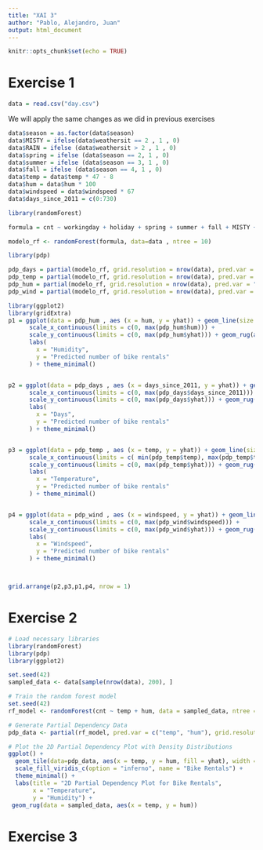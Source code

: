 ---
title: "XAI 3"
author: "Pablo, Alejandro, Juan"
output: html_document
---

```{r setup, include=FALSE}
knitr::opts_chunk$set(echo = TRUE)
```



# Exercise 1


```{r}
data = read.csv("day.csv")

```

We will apply the same changes as we did in previous exercises

```{r}
data$season = as.factor(data$season)
data$MISTY = ifelse(data$weathersit == 2 , 1 , 0)
data$RAIN = ifelse (data$weathersit > 2 , 1 , 0)
data$spring = ifelse (data$season == 2, 1 , 0)
data$summer = ifelse (data$season == 3, 1 , 0)
data$fall = ifelse (data$season == 4, 1 , 0)
data$temp = data$temp * 47 - 8
data$hum = data$hum * 100
data$windspeed = data$windspeed * 67
data$days_since_2011 = c(0:730)
```


```{r}
library(randomForest)

formula = cnt ~ workingday + holiday + spring + summer + fall + MISTY + RAIN + temp + hum + windspeed + days_since_2011

modelo_rf <- randomForest(formula, data=data , ntree = 10)
```


```{r}
library(pdp)

pdp_days = partial(modelo_rf, grid.resolution = nrow(data), pred.var = "days_since_2011")
pdp_temp = partial(modelo_rf, grid.resolution = nrow(data), pred.var = "temp")
pdp_hum = partial(modelo_rf, grid.resolution = nrow(data), pred.var = "hum")
pdp_wind = partial(modelo_rf, grid.resolution = nrow(data), pred.var = "windspeed")


```



```{r}
library(ggplot2)
library(gridExtra)
p1 = ggplot(data = pdp_hum , aes (x = hum, y = yhat)) + geom_line(size = 1.5)+ 
      scale_x_continuous(limits = c(0, max(pdp_hum$hum))) + 
      scale_y_continuous(limits = c(0, max(pdp_hum$yhat))) + geom_rug(aes( x = data$hum) ,sides = 'b') +
      labs(
        x = "Humidity",
        y = "Predicted number of bike rentals"
      ) + theme_minimal()


p2 = ggplot(data = pdp_days , aes (x = days_since_2011, y = yhat)) + geom_line(size = 1.5)+ 
      scale_x_continuous(limits = c(0, max(pdp_days$days_since_2011))) + 
      scale_y_continuous(limits = c(0, max(pdp_days$yhat))) + geom_rug(aes(data$days_since_2011) , sides = 'b') +
      labs(
        x = "Days",
        y = "Predicted number of bike rentals"
      ) + theme_minimal()


p3 = ggplot(data = pdp_temp , aes (x = temp, y = yhat)) + geom_line(size = 1.5)+ 
      scale_x_continuous(limits = c( min(pdp_temp$temp), max(pdp_temp$temp))) + 
      scale_y_continuous(limits = c(0, max(pdp_temp$yhat))) + geom_rug(aes(x = data$temp) ,sides = 'b') +
      labs(
        x = "Temperature",
        y = "Predicted number of bike rentals"
      ) + theme_minimal()


p4 = ggplot(data = pdp_wind , aes (x = windspeed, y = yhat)) + geom_line(size = 1.5)+ 
      scale_x_continuous(limits = c(0, max(pdp_wind$windspeed))) + 
      scale_y_continuous(limits = c(0, max(pdp_wind$yhat))) + geom_rug(aes(x = data$windspeed) , sides = 'b') +
      labs(
        x = "Windspeed",
        y = "Predicted number of bike rentals"
      ) + theme_minimal()



grid.arrange(p2,p3,p1,p4, nrow = 1)
```


# Exercise 2


```{r}
# Load necessary libraries
library(randomForest)
library(pdp)
library(ggplot2)

set.seed(42)
sampled_data <- data[sample(nrow(data), 200), ]

# Train the random forest model
set.seed(42)
rf_model <- randomForest(cnt ~ temp + hum, data = sampled_data, ntree = 10)

# Generate Partial Dependency Data
pdp_data <- partial(rf_model, pred.var = c("temp", "hum"), grid.resolution = 100)

# Plot the 2D Partial Dependency Plot with Density Distributions
ggplot() +
  geom_tile(data=pdp_data, aes(x = temp, y = hum, fill = yhat), width = 1.5, height = 1.5) +
  scale_fill_viridis_c(option = "inferno", name = "Bike Rentals") +
  theme_minimal() +
  labs(title = "2D Partial Dependency Plot for Bike Rentals",
       x = "Temperature",
       y = "Humidity") +
 geom_rug(data = sampled_data, aes(x = temp, y = hum))


```





# Exercise 3



```{r}

```

